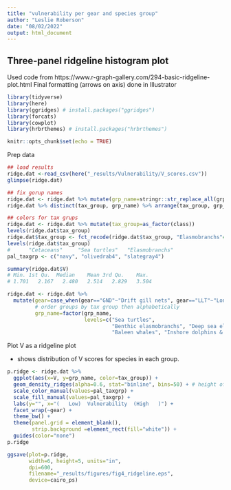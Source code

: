 ```yaml
---
title: "vulnerability per gear and species group"
author: "Leslie Roberson"
date: "08/02/2022"
output: html_document
---
```


## Three-panel ridgeline histogram plot

Used code from https://www.r-graph-gallery.com/294-basic-ridgeline-plot.html
Final formatting (arrows on axis) done in Illustrator

```r

library(tidyverse)
library(here)
library(ggridges) # install.packages("ggridges")
library(forcats)
library(cowplot)
library(hrbrthemes) # install.packages("hrbrthemes")

knitr::opts_chunk$set(echo = TRUE)
```

Prep data

```r

## load results
ridge.dat <-read_csv(here("_results/Vulnerability/V_scores.csv"))
glimpse(ridge.dat)

## fix gorup names
ridge.dat <- ridge.dat %>% mutate(grp_name=stringr::str_replace_all(grp_name, "and", "&"))
ridge.dat %>% distinct(tax_group, grp_name) %>% arrange(tax_group, grp_name)

## colors for tax grups
ridge.dat <- ridge.dat %>% mutate(tax_group=as_factor(class))
levels(ridge.dat$tax_group)
ridge.dat$tax_group <- fct_recode(ridge.dat$tax_group, "Elasmobranchs"="Elasmobranchii", "Cetaceans"="Mammalia", "Sea turtles"="Reptilia")
levels(ridge.dat$tax_group)
#      "Cetaceans"     "Sea turtles"   "Elasmobranchs" 
pal_taxgrp <- c("navy", "olivedrab4", "slategray4")

summary(ridge.dat$V)
# Min. 1st Qu.  Median    Mean 3rd Qu.    Max. 
# 1.701   2.167   2.480   2.514   2.829   3.504

ridge.dat <- ridge.dat %>%
  mutate(gear=case_when(gear=="GND"~"Drift gill nets", gear=="LLT"~"Longlines", gear=="PST"~"Purse seines", TRUE~""),
         # order groups by tax group then alphabetically
         grp_name=factor(grp_name, 
                         levels=c("Sea turtles", 
                                  "Benthic elasmobranchs", "Deep sea elasmobranchs", "Deep shelf pelagic elasmobranchs", "Demersal generalist elasmobranchs", "Filter feeder elasmobranchs", "Inshore elasmobranchs", "Oceanic elasmobranchs", "Pelagic generalist elasmobranchs", "Shallow shelf elasmobranchs",
                                  "Baleen whales", "Inshore dolphins & porpoises", "Large oceanic dolphins", "Oceanic toothed whales", "Small oceanic & coastal dolphins" )))
```

Plot V as a ridgeline plot 

- shows distribution of V scores for species in each group. 

```r

p.ridge <- ridge.dat %>%
  ggplot(aes(x=V, y=grp_name, color=tax_group)) + 
  geom_density_ridges(alpha=0.6, stat="binline", bins=50) + # height of the bars is probability
  scale_color_manual(values=pal_taxgrp) +
  scale_fill_manual(values=pal_taxgrp) +
  labs(y="", x="(   Low)  Vulnerability  (High   )") +
  facet_wrap(~gear) +
  theme_bw() +
  theme(panel.grid = element_blank(),
        strip.background =element_rect(fill="white")) +
  guides(color="none")
p.ridge

ggsave(plot=p.ridge,
       width=6, height=5, units="in",
       dpi=600,
       filename="_results/figures/fig4_ridgeline.eps",
       device=cairo_ps)

```
